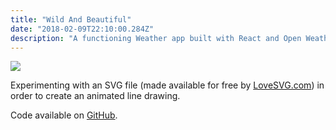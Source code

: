 ```yaml
---
title: "Wild And Beautiful"
date: "2018-02-09T22:10:00.284Z"
description: "A functioning Weather app built with React and Open Weather API."
---
```


<Img
  src="/images/posts/wild.png"
  width={2154}
  height={1232}
  caption="Wild And Beautiful project"
/>

Experimenting with an SVG file (made available for free by [LoveSVG.com](https://lovesvg.com)) in order to create an animated line drawing.

Code available on [GitHub](https://github.com/eneax/Wild_And_Beautiful).
